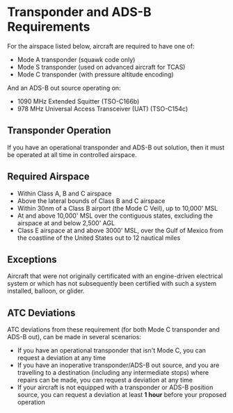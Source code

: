

# Transponder and ADS-B Requirements

For the airspace listed below, aircraft are required to have one of:

-   Mode A transponder (squawk code only)
-   Mode S transponder (used on advanced aircraft for TCAS)
-   Mode C transponder (with pressure altitude encoding)

And an ADS-B out source operating on:

-   1090 MHz Extended Squitter (TSO-C166b)
-   978 MHz Universal Access Transceiver (UAT) (TSO-C154c)

<Reg part="91.215(b)" />
<Reg part="91.225(a)" />

## Transponder Operation

If you have an operational transponder and ADS-B out solution, then it must be
operated at all time in controlled airspace.

<Reg part="91.215(c)" />
<Reg part="91.225(f)" />

## Required Airspace

-   Within Class A, B and C airspace
-   Above the lateral bounds of Class B and C airspace
-   Within 30nm of a Class B airport (the Mode C Veil), up to 10,000' MSL
-   At and above 10,000' MSL over the contiguous states, excluding the airspace
    at and below 2,500' AGL
-   Class E airspace at and above 3000' MSL, over the Gulf of Mexico from the
    coastline of the United States out to 12 nautical miles

<Reg part="91.215(b)" />
<Reg part="91.225(d)" />

## Exceptions

Aircraft that were not originally certificated with an engine-driven electrical
system or which has not subsequently been certified with such a system
installed, balloon, or glider.

## ATC Deviations

ATC deviations from these requirement (for both Mode C transponder and ADS-B
out), can be made in several scenarios:

-   If you have an operational transponder that isn't Mode C, you can request a
    deviation at any time
-   If you have an inoperative transponder/ADS-B out source, and you are
    travelling to a destination (including any intermediate stops) where repairs
    can be made, you can request a deviation at any time
-   If your aircraft is not equipped with a transponder or ADS-B position
    source, you can request a deviation at least **1 hour** before your proposed
    operation

<Reg part="91.215(d)" />
<Reg part="91.225(f)" />
